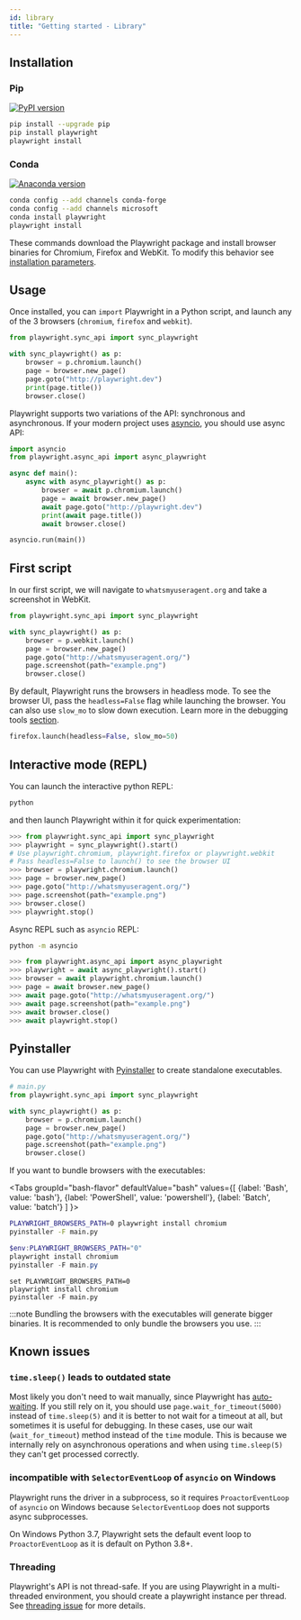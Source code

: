 ```yaml
---
id: library
title: "Getting started - Library"
---
```


## Installation

### Pip

[![PyPI version](https://badge.fury.io/py/playwright.svg)](https://pypi.python.org/pypi/playwright/)

```bash
pip install --upgrade pip
pip install playwright
playwright install
```

### Conda

[![Anaconda version](https://img.shields.io/conda/v/microsoft/playwright)](https://anaconda.org/Microsoft/playwright)

```bash
conda config --add channels conda-forge
conda config --add channels microsoft
conda install playwright
playwright install
```

These commands download the Playwright package and install browser binaries for Chromium, Firefox and WebKit. To modify this behavior see [installation parameters](./browsers.mdx#installing-browsers).

## Usage

Once installed, you can `import` Playwright in a Python script, and launch any of the 3 browsers (`chromium`, `firefox` and `webkit`).

```py
from playwright.sync_api import sync_playwright

with sync_playwright() as p:
    browser = p.chromium.launch()
    page = browser.new_page()
    page.goto("http://playwright.dev")
    print(page.title())
    browser.close()
```

Playwright supports two variations of the API: synchronous and asynchronous. If your modern project uses [asyncio](https://docs.python.org/3/library/asyncio.html), you should use async API:

```py
import asyncio
from playwright.async_api import async_playwright

async def main():
    async with async_playwright() as p:
        browser = await p.chromium.launch()
        page = await browser.new_page()
        await page.goto("http://playwright.dev")
        print(await page.title())
        await browser.close()

asyncio.run(main())
```

## First script

In our first script, we will navigate to `whatsmyuseragent.org` and take a screenshot in WebKit.

```py
from playwright.sync_api import sync_playwright

with sync_playwright() as p:
    browser = p.webkit.launch()
    page = browser.new_page()
    page.goto("http://whatsmyuseragent.org/")
    page.screenshot(path="example.png")
    browser.close()
```

By default, Playwright runs the browsers in headless mode. To see the browser UI, pass the `headless=False` flag while launching the browser. You can also use `slow_mo` to slow down execution. Learn more in the debugging tools [section](./debug.mdx).

```py
firefox.launch(headless=False, slow_mo=50)
```

## Interactive mode (REPL)

You can launch the interactive python REPL:

```bash
python
```

and then launch Playwright within it for quick experimentation:

```py
>>> from playwright.sync_api import sync_playwright
>>> playwright = sync_playwright().start()
# Use playwright.chromium, playwright.firefox or playwright.webkit
# Pass headless=False to launch() to see the browser UI
>>> browser = playwright.chromium.launch()
>>> page = browser.new_page()
>>> page.goto("http://whatsmyuseragent.org/")
>>> page.screenshot(path="example.png")
>>> browser.close()
>>> playwright.stop()
```

Async REPL such as `asyncio` REPL:

```bash
python -m asyncio
```

```py
>>> from playwright.async_api import async_playwright
>>> playwright = await async_playwright().start()
>>> browser = await playwright.chromium.launch()
>>> page = await browser.new_page()
>>> await page.goto("http://whatsmyuseragent.org/")
>>> await page.screenshot(path="example.png")
>>> await browser.close()
>>> await playwright.stop()
```

## Pyinstaller

You can use Playwright with [Pyinstaller](https://www.pyinstaller.org/) to create standalone executables.

```py
# main.py
from playwright.sync_api import sync_playwright

with sync_playwright() as p:
    browser = p.chromium.launch()
    page = browser.new_page()
    page.goto("http://whatsmyuseragent.org/")
    page.screenshot(path="example.png")
    browser.close()
```

If you want to bundle browsers with the executables:

<Tabs
  groupId="bash-flavor"
  defaultValue="bash"
  values={[
    {label: 'Bash', value: 'bash'},
    {label: 'PowerShell', value: 'powershell'},
    {label: 'Batch', value: 'batch'}
  ]
}>
<TabItem value="bash">

```bash
PLAYWRIGHT_BROWSERS_PATH=0 playwright install chromium
pyinstaller -F main.py
```

</TabItem>
<TabItem value="powershell">

```powershell
$env:PLAYWRIGHT_BROWSERS_PATH="0"
playwright install chromium
pyinstaller -F main.py
```

</TabItem>
<TabItem value="batch">

```batch
set PLAYWRIGHT_BROWSERS_PATH=0
playwright install chromium
pyinstaller -F main.py
```

</TabItem>
</Tabs>

:::note
Bundling the browsers with the executables will generate bigger binaries. It is recommended to only bundle the browsers you use.
:::

## Known issues

### `time.sleep()` leads to outdated state

Most likely you don't need to wait manually, since Playwright has [auto-waiting](./actionability.mdx). If you still rely on it, you should use `page.wait_for_timeout(5000)` instead of `time.sleep(5)` and it is better to not wait for a timeout at all, but sometimes it is useful for debugging. In these cases, use our wait (`wait_for_timeout`) method instead of the `time` module. This is because we internally rely on asynchronous operations and when using `time.sleep(5)` they can't get processed correctly.

### incompatible with `SelectorEventLoop` of `asyncio` on Windows

Playwright runs the driver in a subprocess, so it requires `ProactorEventLoop` of `asyncio` on Windows because `SelectorEventLoop` does not supports async subprocesses.

On Windows Python 3.7, Playwright sets the default event loop to `ProactorEventLoop` as it is default on Python 3.8+.

### Threading

Playwright's API is not thread-safe. If you are using Playwright in a multi-threaded environment, you should create a playwright instance per thread. See [threading issue](https://github.com/microsoft/playwright-python/issues/623) for more details.


[Accessibility]: /api/class-accessibility.mdx "Accessibility"
[APIRequest]: /api/class-apirequest.mdx "APIRequest"
[APIRequestContext]: /api/class-apirequestcontext.mdx "APIRequestContext"
[APIResponse]: /api/class-apiresponse.mdx "APIResponse"
[APIResponseAssertions]: /api/class-apiresponseassertions.mdx "APIResponseAssertions"
[Browser]: /api/class-browser.mdx "Browser"
[BrowserContext]: /api/class-browsercontext.mdx "BrowserContext"
[BrowserType]: /api/class-browsertype.mdx "BrowserType"
[CDPSession]: /api/class-cdpsession.mdx "CDPSession"
[ConsoleMessage]: /api/class-consolemessage.mdx "ConsoleMessage"
[Dialog]: /api/class-dialog.mdx "Dialog"
[Download]: /api/class-download.mdx "Download"
[ElementHandle]: /api/class-elementhandle.mdx "ElementHandle"
[Error]: /api/class-error.mdx "Error"
[FileChooser]: /api/class-filechooser.mdx "FileChooser"
[Frame]: /api/class-frame.mdx "Frame"
[FrameLocator]: /api/class-framelocator.mdx "FrameLocator"
[JSHandle]: /api/class-jshandle.mdx "JSHandle"
[Keyboard]: /api/class-keyboard.mdx "Keyboard"
[Locator]: /api/class-locator.mdx "Locator"
[LocatorAssertions]: /api/class-locatorassertions.mdx "LocatorAssertions"
[Mouse]: /api/class-mouse.mdx "Mouse"
[Page]: /api/class-page.mdx "Page"
[PageAssertions]: /api/class-pageassertions.mdx "PageAssertions"
[Playwright]: /api/class-playwright.mdx "Playwright"
[Request]: /api/class-request.mdx "Request"
[Response]: /api/class-response.mdx "Response"
[Route]: /api/class-route.mdx "Route"
[Selectors]: /api/class-selectors.mdx "Selectors"
[TimeoutError]: /api/class-timeouterror.mdx "TimeoutError"
[Touchscreen]: /api/class-touchscreen.mdx "Touchscreen"
[Tracing]: /api/class-tracing.mdx "Tracing"
[Video]: /api/class-video.mdx "Video"
[WebSocket]: /api/class-websocket.mdx "WebSocket"
[Worker]: /api/class-worker.mdx "Worker"
[Element]: https://developer.mozilla.org/en-US/docs/Web/API/element "Element"
[EvaluationArgument]: /evaluating.mdx#evaluation-argument "EvaluationArgument"
[Promise]: https://developer.mozilla.org/en-US/docs/Web/JavaScript/Reference/Global_Objects/Promise "Promise"
[iterator]: https://developer.mozilla.org/en-US/docs/Web/JavaScript/Reference/Iteration_protocols "Iterator"
[origin]: https://developer.mozilla.org/en-US/docs/Glossary/Origin "Origin"
[selector]: https://developer.mozilla.org/en-US/docs/Web/CSS/CSS_Selectors "selector"
[Serializable]: https://developer.mozilla.org/en-US/docs/Web/JavaScript/Reference/Global_Objects/JSON/stringify#Description "Serializable"
[UIEvent.detail]: https://developer.mozilla.org/en-US/docs/Web/API/UIEvent/detail "UIEvent.detail"
[UnixTime]: https://en.wikipedia.org/wiki/Unix_time "Unix Time"
[xpath]: https://developer.mozilla.org/en-US/docs/Web/XPath "xpath"

[Any]: https://docs.python.org/3/library/typing.html#typing.Any "Any"
[bool]: https://docs.python.org/3/library/stdtypes.html "bool"
[bytes]: https://docs.python.org/3/library/stdtypes.html#bytes "bytes"
[Callable]: https://docs.python.org/3/library/typing.html#typing.Callable "Callable"
[EventContextManager]: https://docs.python.org/3/reference/datamodel.html#context-managers "Event context manager"
[EventEmitter]: https://pyee.readthedocs.io/en/latest/#pyee.BaseEventEmitter "EventEmitter"
[Exception]: https://docs.python.org/3/library/exceptions.html#Exception "Exception"
[Dict]: https://docs.python.org/3/library/typing.html#typing.Dict "Dict"
[float]: https://docs.python.org/3/library/stdtypes.html#numeric-types-int-float-complex "float"
[int]: https://docs.python.org/3/library/stdtypes.html#numeric-types-int-float-complex "int"
[List]: https://docs.python.org/3/library/typing.html#typing.List "List"
[NoneType]: https://docs.python.org/3/library/constants.html#None "None"
[Pattern]: https://docs.python.org/3/library/re.html "Pattern"
[URL]: https://en.wikipedia.org/wiki/URL "URL"
[pathlib.Path]: https://realpython.com/python-pathlib/ "pathlib.Path"
[str]: https://docs.python.org/3/library/stdtypes.html#text-sequence-type-str "str"
[Union]: https://docs.python.org/3/library/typing.html#typing.Union "Union"

[all available image tags]: https://mcr.microsoft.com/en-us/product/playwright/python/about "all available image tags"
[Microsoft Artifact Registry]: https://mcr.microsoft.com/en-us/product/playwright/python/about "Microsoft Artifact Registry"
[Dockerfile.focal]: https://github.com/microsoft/playwright-python/blob/main/utils/docker/Dockerfile.focal "Dockerfile.focal"

